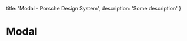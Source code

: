
  title: 'Modal - Porsche Design System',
  description: 'Some description'
}

# Modal <ComponentStatus tagName="p-modal"></ComponentStatus>

<TableOfContents headings={[]} />

<Configurator tagName="p-modal" story={modalStory} slotStories={modalSlotStories} />